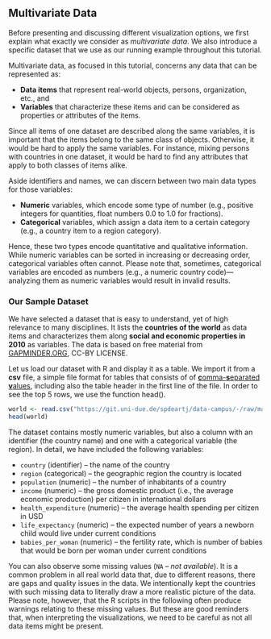 ## Multivariate Data

Before presenting and discussing different visualization options, we first explain what exactly we consider as *multivariate data*. We also introduce a specific dataset that we use as our running example throughout this tutorial. 

Multivariate data, as focused in this tutorial, concerns any data that can be represented as:

* **Data items** that represent real-world objects, persons, organization, etc., and
* **Variables** that characterize these items and can be considered as properties or attributes of the items.

Since all items of one dataset are described along the same variables, it is important that the items belong to the same class of objects. Otherwise, it would be hard to apply the same variables. For instance, mixing persons with countries in one dataset, it would be hard to find any attributes that apply to both classes of items alike.

Aside identifiers and names, we can discern between two main data types for those variables:

* **Numeric** variables, which encode some type of number (e.g., positive integers for quantities, float numbers 0.0 to 1.0 for fractions).
* **Categorical** variables, which assign a data item to a certain category (e.g., a country item to a region category). 

Hence, these two types encode quantitative and qualitative information. While numeric variables can be sorted in increasing or decreasing order, categorical variables often cannot. Please note that, sometimes, categorical variables are encoded as numbers (e.g., a numeric country code)---analyzing them as numeric variables would result in invalid results. 

### Our Sample Dataset 

We have selected a dataset that is easy to understand, yet of high relevance to many disciplines. It lists the **countries of the world** as data items and characterizes them along **social and economic properties in 2010** as variables. The data is based on free material from [GAPMINDER.ORG](https://www.gapminder.org), CC-BY LICENSE.

Let us load our dataset with R and display it as a table. We import it from a **csv** file, a simple file format for tables that consists of of [**c**omma-**s**eparated **v**alues](https://en.wikipedia.org/wiki/Comma-separated_values), including also the table header in the first line of the file. In order to see the top 5 rows, we use the function head().

<!-- todo: load the data from a relative path instead of a global fixed source -->

```r
world <- read.csv("https://git.uni-due.de/spdeartj/data-campus/-/raw/master/data/world_dataset.csv", header=TRUE)
head(world)
```

The dataset contains mostly numeric variables, but also a column with an identifier (the country name) and one with a categorical variable (the region). In detail, we have included the following variables:

* `country` (identifier) -- the name of the country
* `region` (categorical) -- the geographic region the country is located
* `population` (numeric) -- the number of inhabitants of a country
* `income` (numeric) -- the gross domestic product  (i.e., the average economic production) per citizen in international dollars
* `health_expenditure` (numeric) -- the average health spending per citizen in USD
* `life_expectancy` (numeric) -- the expected number of years a newborn child would live under current conditions
* `babies_per_woman` (numeric) -- the fertility rate, which is number of babies that would be born per woman under current conditions

You can also observe some missing values (`NA` -- *not available*). It is a common problem in all real world data that, due to different reasons, there are gaps and quality issues in the data. We intentionally kept the countries with such missing data to literally draw a more realistic picture of the data. Please note, however, that the R scripts in the following often produce warnings relating to these missing values. But these are good reminders that, when interpreting the visualizations, we need to be careful as not all data items might be present.